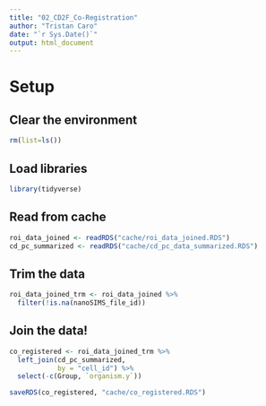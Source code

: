 ```yaml
---
title: "02_CD2F_Co-Registration"
author: "Tristan Caro"
date: "`r Sys.Date()`"
output: html_document
---
```


# Setup


## Clear the environment

```r
rm(list=ls())
```


## Load libraries

```r
library(tidyverse)
```

## Read from cache
```r
roi_data_joined <- readRDS("cache/roi_data_joined.RDS")
cd_pc_summarized <- readRDS("cache/cd_pc_data_summarized.RDS")
```

## Trim the data

```r
roi_data_joined_trm <- roi_data_joined %>% 
  filter(!is.na(nanoSIMS_file_id))
```

## Join the data!

```r
co_registered <- roi_data_joined_trm %>% 
  left_join(cd_pc_summarized,
            by = "cell_id") %>% 
  select(-c(Group, `organism.y`))

saveRDS(co_registered, "cache/co_registered.RDS")
```

